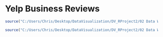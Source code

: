 Yelp Business Reviews
==================
  
```r
source("C:/Users/Chris/Desktop/DataVisualization/DV_RProject2/02 Data Wrangling/createSQLtbl.R", echo = TRUE)
```


```r
source("C:/Users/Chris/Desktop/DataVisualization/DV_RProject2/02 Data Wrangling/datawrangling.R", echo = TRUE)
```
